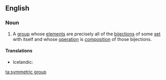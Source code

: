 ==English==
{{wikipedia}}

===Noun===
{{en-noun}}
#{{mathematics}} A [[group]] whose [[element]]s are precisely all of the [[bijection]]s of some [[set]] with itself and whose [[operation]] is [[composition]] of those bijections.

====Translations====
{{trans-top|mathematics: a group whose elements are precisely all of the bijections of some set with itself and whose operation is composition of those bijections}}
* Icelandic: {{t|is|samhverf grúpa|f}}
{{trans-mid}}
{{trans-bottom}}

[[ta:symmetric group]]